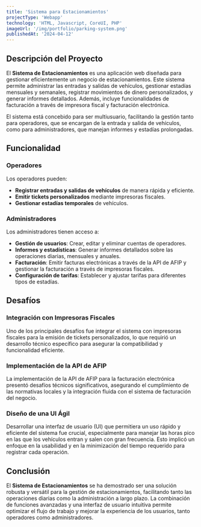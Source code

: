 ```yaml
---
title: 'Sistema para Estacionamientos'
projectType: 'Webapp'
technology: 'HTML, Javascript, CoreUI, PHP'
imageUrl: '/img/portfolio/parking-system.png'
publishedAt: '2024-04-12'
---
```


## Descripción del Proyecto

El **Sistema de Estacionamientos** es una aplicación web diseñada para gestionar eficientemente un negocio de estacionamientos. Este sistema permite administrar las entradas y salidas de vehículos, gestionar estadías mensuales y semanales, registrar movimientos de dinero personalizados, y generar informes detallados. Además, incluye funcionalidades de facturación a través de impresora fiscal y facturación electrónica.

El sistema está concebido para ser multiusuario, facilitando la gestión tanto para operadores, que se encargan de la entrada y salida de vehículos, como para administradores, que manejan informes y estadías prolongadas.

## Funcionalidad

### Operadores
Los operadores pueden:

- **Registrar entradas y salidas de vehículos** de manera rápida y eficiente.
- **Emitir tickets personalizados** mediante impresoras fiscales.
- **Gestionar estadías temporales** de vehículos.

### Administradores
Los administradores tienen acceso a:

- **Gestión de usuarios**: Crear, editar y eliminar cuentas de operadores.
- **Informes y estadísticas**: Generar informes detallados sobre las operaciones diarias, mensuales y anuales.
- **Facturación**: Emitir facturas electrónicas a través de la API de AFIP y gestionar la facturación a través de impresoras fiscales.
- **Configuración de tarifas**: Establecer y ajustar tarifas para diferentes tipos de estadías.

## Desafíos

### Integración con Impresoras Fiscales
Uno de los principales desafíos fue integrar el sistema con impresoras fiscales para la emisión de tickets personalizados, lo que requirió un desarrollo técnico específico para asegurar la compatibilidad y funcionalidad eficiente.

### Implementación de la API de AFIP
La implementación de la API de AFIP para la facturación electrónica presentó desafíos técnicos significativos, asegurando el cumplimiento de las normativas locales y la integración fluida con el sistema de facturación del negocio.

### Diseño de una UI Ágil
Desarrollar una interfaz de usuario (UI) que permitiera un uso rápido y eficiente del sistema fue crucial, especialmente para manejar las horas pico en las que los vehículos entran y salen con gran frecuencia. Esto implicó un enfoque en la usabilidad y en la minimización del tiempo requerido para registrar cada operación.

## Conclusión

El **Sistema de Estacionamientos** se ha demostrado ser una solución robusta y versátil para la gestión de estacionamientos, facilitando tanto las operaciones diarias como la administración a largo plazo. La combinación de funciones avanzadas y una interfaz de usuario intuitiva permite optimizar el flujo de trabajo y mejorar la experiencia de los usuarios, tanto operadores como administradores.
